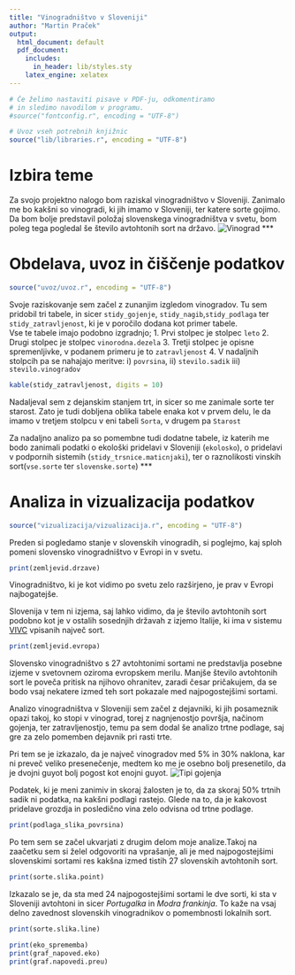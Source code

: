 ```yaml
---
title: "Vinogradništvo v Sloveniji"
author: "Martin Praček"
output:
  html_document: default
  pdf_document:
    includes:
      in_header: lib/styles.sty
    latex_engine: xelatex
---
```


```r
# Če želimo nastaviti pisave v PDF-ju, odkomentiramo
# in sledimo navodilom v programu.
#source("fontconfig.r", encoding = "UTF-8")

# Uvoz vseh potrebnih knjižnic
source("lib/libraries.r", encoding = "UTF-8")
```

# Izbira teme

Za svojo projektno nalogo bom raziskal vinogradništvo v Sloveniji. Zanimalo me bo kakšni so vinogradi, ki jih imamo v Sloveniji, ter katere sorte gojimo. Da bom bolje predstavil položaj slovenskega vinogradništva v svetu, bom poleg tega pogledal še število avtohtonih sort na državo.
![Vinograd](slike/vinograd.jpeg)
***

# Obdelava, uvoz in čiščenje podatkov

```r
source("uvoz/uvoz.r", encoding = "UTF-8")
```

Svoje raziskovanje sem začel z zunanjim izgledom vinogradov. Tu sem pridobil tri tabele, in sicer `stidy_gojenje`, `stidy_nagib`,`stidy_podlaga` ter `stidy_zatravljenost`, ki je v poročilo dodana kot primer tabele.  
Vse te tabele imajo podobno izgradnjo;
    1. Prvi stolpec je stolpec `leto`
    2. Drugi stolpec je stolpec `vinorodna.dezela`
    3. Tretji stolpec je opisne spremenljivke, v podanem primeru je to `zatravljenost`
    4. V nadaljnih stolpcih pa se nahajajo meritve: i) `povrsina`,
                                                  ii) `stevilo.sadik`
                                                  iii) `stevilo.vinogradov`
```r
kable(stidy_zatravljenost, digits = 10)
```

Nadaljeval sem z dejanskim stanjem trt, in sicer so me zanimale sorte ter starost.
Zato je tudi dobljena oblika tabele enaka kot v prvem delu, le da imamo v tretjem stolpcu v eni tabeli `Sorta`, v drugem pa `Starost`

Za nadaljno analizo pa so pomembne tudi dodatne tabele, iz katerih me bodo zanimali podatki o ekološki pridelavi v Sloveniji (`ekolosko`), o pridelavi v podpornih sistemih (`stidy_trsnice.maticnjaki`), ter o raznolikosti vinskih sort(`vse.sorte` ter `slovenske.sorte`)
***

# Analiza in vizualizacija podatkov

```r
source("vizualizacija/vizualizacija.r", encoding = "UTF-8")
```

Preden si pogledamo stanje v slovenskih vinogradih, si poglejmo, kaj sploh pomeni slovensko vinogradništvo v Evropi in v svetu. 
```r
print(zemljevid.drzave)
```

Vinogradništvo, ki je kot vidimo po svetu zelo razširjeno, je prav v Evropi najbogatejše.

Slovenija v tem ni izjema, saj lahko vidimo, da je število avtohtonih sort podobno kot je v ostalih sosednjih državah z izjemo Italije, ki ima v sistemu [VIVC](www.vivc.de) vpisanih največ sort.

```r
print(zemljevid.evropa)
```

Slovensko vinogradništvo s 27 avtohtonimi sortami ne predstavlja posebne izjeme v svetovnem oziroma evropskem merilu. Manjše število avtohtonih sort le poveča pritisk na njihovo ohranitev, zaradi česar pričakujem, da se bodo vsaj nekatere izmed teh sort pokazale med najpogostejšimi sortami.

Analizo vinogradništva v Sloveniji sem začel z dejavniki, ki jih posameznik opazi takoj, ko stopi v vinograd, torej z nagnjenostjo površja, načinom gojenja, ter zatravljenostjo, temu pa sem dodal še analizo trtne podlage, saj gre za zelo pomemben dejavnik pri rasti trte.

Pri tem se je izkazalo, da je največ vinogradov med 5% in 30% naklona, kar ni preveč veliko presenečenje, medtem ko me je osebno bolj presenetilo, da je dvojni guyot bolj pogost kot enojni guyot.
![Tipi gojenja](slike/guyot.jpg)

Podatek, ki je meni zanimiv in skoraj žalosten je to, da za skoraj 50% trtnih sadik ni podatka, na kakšni podlagi rastejo. 
Glede na to, da je kakovost pridelave grozdja in posledično vina zelo odvisna od trtne podlage.
```r
print(podlaga_slika_povrsina)
```

Po tem sem se začel ukvarjati z drugim delom moje analize.Takoj na zaačetku sem si želel odgovoriti na vprašanje, ali je med najpogostejšimi slovenskimi sortami res kakšna izmed tistih 27 slovenskih avtohtonih sort.

```r
print(sorte.slika.point)
```

Izkazalo se je, da sta med 24 najpogostejšimi sortami le dve sorti, ki sta v Sloveniji avtohtoni in sicer *Portugalka* in *Modra frankinja*. To kaže na vsaj delno zavednost slovenskih vinogradnikov o pomembnosti lokalnih sort. 
```r
print(sorte.slika.line)
```


```r
print(eko_sprememba)
print(graf_napoved.eko)
print(graf.napovedi.preu)
```

